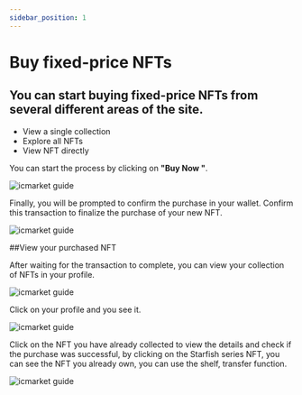 ```yaml
---
sidebar_position: 1
---
```


# Buy fixed-price NFTs

## You can start buying fixed-price NFTs from several different areas of the site.

- View a single collection
- Explore all NFTs
- View NFT directly

You can start the process by clicking on **"Buy Now "**.

![icmarket guide](https://docs.icmarket.app/imgs/media/16487129785947/16487156480244.jpg)

Finally, you will be prompted to confirm the purchase in your wallet. Confirm this transaction to finalize the purchase of your new NFT.

![icmarket guide](https://docs.icmarket.app/imgs/media/16487129785947/16487156728261.jpg)

##View your purchased NFT

After waiting for the transaction to complete, you can view your collection of NFTs in your profile.

![icmarket guide](https://docs.icmarket.app/imgs/media/16487129785947/16487157733087.jpg)

Click on your profile and you see it.

![icmarket guide](https://docs.icmarket.app/imgs/media/16487129785947/16487158938485.jpg)

Click on the NFT you have already collected to view the details and check if the purchase was successful, by clicking on the Starfish series NFT, you can see the NFT you already own, you can use the shelf, transfer function.

![icmarket guide](https://docs.icmarket.app/imgs/media/16487129785947/16487158564341.jpg)
